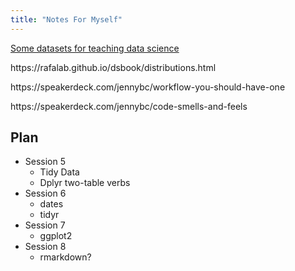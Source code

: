 ```yaml
---
title: "Notes For Myself"
---
```


[Some datasets for teaching data science](https://simplystatistics.org/2018/01/22/the-dslabs-package-provides-datasets-for-teaching-data-science/)

https://rafalab.github.io/dsbook/distributions.html

https://speakerdeck.com/jennybc/workflow-you-should-have-one

https://speakerdeck.com/jennybc/code-smells-and-feels


## Plan

- Session 5
    - Tidy Data
    - Dplyr two-table verbs
- Session 6
    - dates
    - tidyr
- Session 7
    - ggplot2
- Session 8
    - rmarkdown?
